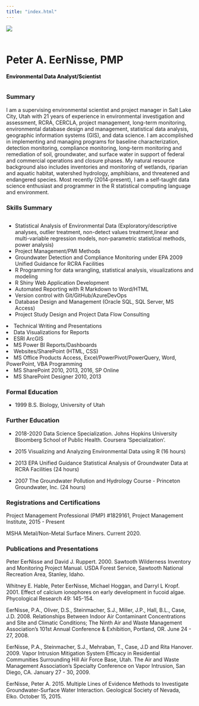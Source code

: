 ```yaml
---
title: "index.html"
---
```

<style>.author,.title{
    display: none;
}</style>
<div class="row">
  <div class="column"><img src='./img/peter.jpg'></img></div>
  <div class="column" style="padding-top:20px;">
# Peter A. EerNisse, PMP
  <p style="font-size:14px;font-weight: bold;color:black;padding:0px;">Environmental Data Analyst/Scientist</p>
  
  
  </div>
</div>



### Summary
I am a supervising environmental scientist and project manager in Salt Lake City, Utah with 21 years of experience in environmental investigation and assessment, RCRA, CERCLA, project management, long-term monitoring, environmental database design and management, statistical data analysis, geographic information systems (GIS), and data science. I am accomplished in implementing and managing programs for baseline characterization, detection monitoring, compliance monitoring, long-term monitoring and remediation of soil, groundwater, and surface water in support of federal and commercial operations and closure phases. My natural resource background also includes inventories and monitoring of wetlands, riparian and aquatic habitat, watershed hydrology, amphibians, and threatened and endangered species. Most recently (2014-present), I am a self-taught data science enthusiast and programmer in the R statistical computing language and environment.

### Skills Summary
<div class="row">
<div class="column">
<ul>
<li>Statistical Analysis of Environmental Data (Exploratory/descriptive analyses, outlier treatment, non-detect values treatment,linear and multi-variable regression models, non-parametric statistical methods, power analysis)</li>
<li>Project Management/PMI Methods</li>
<li>Groundwater Detection and Compliance Monitoring under EPA 2009 Unified Guidance for RCRA Facilities</li>
<li>R Programming for data wrangling, statistical analysis, visualizations and modeling</li>
<li>R Shiny Web Application Development</li>
<li>Automated Reporting with R Markdown to Word/HTML</li>
<li>Version control with Git/GitHub/AzureDevOps</li>
<li>Database Design and Management (Oracle SQL, SQL Server, MS Access)</li>

<li>Project Study Design and Project Data Flow Consulting</li>


</ul>
</div>
<div class="column">
<li>Technical Writing and Presentations</li>
<li>Data Visualizations for Reports</li>

<li>ESRI ArcGIS</li>

<li>MS Power BI Reports/Dashboards</li>
<li>Websites/SharePoint (HTML, CSS)</li>
<li>MS Office Products Access, Excel/PowerPivot/PowerQuery, Word, PowerPoint, VBA Programming</li>
<li>MS SharePoint 2010, 2013, 2016, SP Online</li>
<li>MS SharePoint Designer 2010, 2013</li>

</div>
</div>

### Formal Education
* 1999  	B.S. Biology, University of Utah

### Further Education
* 2018-2020 Data Science Specialization. Johns Hopkins University Bloomberg School of Public Health. Coursera 'Specialization'.

* 2015	Visualizing and Analyzing Environmental Data using R (16 hours)

* 2013	EPA Unified Guidance Statistical Analysis of Groundwater Data at RCRA Facilities (24 hours)

* 2007	The Groundwater Pollution and Hydrology Course - Princeton Groundwater, Inc. (24 hours)

### Registrations and Certifications
Project Management Professional (PMP) #1829161, Project Management Institute, 2015 - Present

MSHA Metal/Non-Metal Surface Miners. Current 2020.

### Publications and Presentations
Peter EerNisse and David J. Ruppert. 2000. Sawtooth Wilderness Inventory and Monitoring Project Manual. USDA Forest Service, Sawtooth National Recreation Area, Stanley, Idaho.

Whitney E. Hable, Peter EerNisse, Michael Hoggan, and Darryl L Kropf. 2001. Effect of calcium ionophores on early development in fucoid algae. Phycological Research 49: 145-154.

EerNisse, P.A., Oliver, D.S., Steinmacher, S.J., Miller, J.P., Hall, B.L., Case, J.D. 2008. Relationships Between Indoor Air Contaminant Concentrations and Site and Climatic Conditions; The Ninth Air and Waste Management Association's 101st Annual Conference & Exhibition, Portland, OR. June 24 - 27, 2008.

EerNisse, P.A., Steinmacher, S.J., Mehraban, T., Case, J.D and Rita Hanover. 2009. Vapor Intrusion Mitigation System Efficacy in Residential Communities Surrounding Hill Air Force Base, Utah. The Air and Waste Management Association's Specialty Conference on Vapor Intrusion, San Diego, CA. January 27 - 30, 2009.

EerNisse, Peter A. 2015. Multiple Lines of Evidence Methods to Investigate Groundwater-Surface Water Interaction. Geological Society of Nevada, Elko. October 15, 2015.




